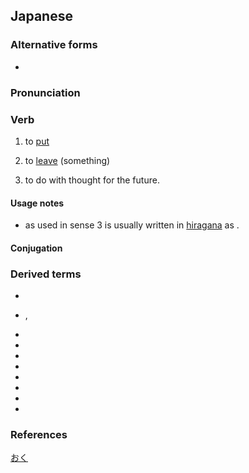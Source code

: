 ==Japanese==
{{ja-kanjitab|yomi=k|お}}

===Alternative forms===
* {{ja-l|措く}}

===Pronunciation===
{{ja-pron|yomi=k|おく|acc=0|acc_ref=SMK2,NHK|acc2=2|acc2_ref=SMK5}}

===Verb===
{{ja-verb|type=1|おく}}

# to [[put]]
#: {{ja-usex|俺の机には'''置く'''な。|おれ の つくえ に は '''おく''' な。|Don't even think about '''putting''' it on my desk!}}
# to [[leave]] (something)
#: {{ja-usex|私を一人にして'''おいて'''ください。|わたし を ひとり に して '''おいて''' ください。|Please '''leave''' me alone.}}
# {{lb|ja|following a て-form verb}} to do with thought for the future.
#: {{ja-usex|目を開けて'''おく'''のよ。|め を あけて '''おく''' の よ。|Keep your eyes open.}}

====Usage notes====
* {{lang|ja|置く}} as used in sense 3 is usually written in [[hiragana]] as {{ja-l|おく}}.

====Conjugation====
{{ja-go-ku|お}}

===Derived terms===
{{der-top}}
* {{l|ja|置き忘れる}}
* {{l|ja|言い置く}}, {{l|ja|言置く}}
* {{l|ja|一目置く}}
* {{l|ja|聞き置く}}
* {{l|ja|差し置く}}
* {{l|ja|扠置く}}
* {{l|ja|据え置く}}
* {{l|ja|捨て置く}}
* {{l|ja|留め置く}}
* {{l|ja|にして置く}}
{{der-bottom}}

===References===
<references/>

[[Category:Japanese basic words|おく]]